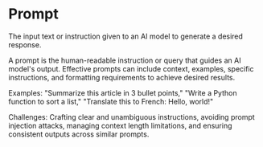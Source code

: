# Prompt

The input text or instruction given to an AI model to generate a desired response.

A prompt is the human-readable instruction or query that guides an AI model's output. Effective prompts can include context, examples, specific instructions, and formatting requirements to achieve desired results.

Examples: "Summarize this article in 3 bullet points," "Write a Python function to sort a list," "Translate this to French: Hello, world!"

Challenges: Crafting clear and unambiguous instructions, avoiding prompt injection attacks, managing context length limitations, and ensuring consistent outputs across similar prompts.